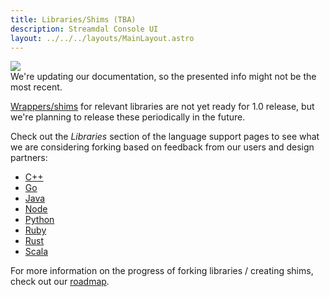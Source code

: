 ```yaml
---
title: Libraries/Shims (TBA)
description: Streamdal Console UI
layout: ../../../layouts/MainLayout.astro
---
```



<div class="addl-wrapper">
<div class="addl">
<img src={information} class="uimage" />
<div class="addlcontent">
We're updating our documentation, so the presented info might not be the
most recent.
</div>
</div>
</div>

[Wrappers/shims](/en/resources-support/glossary/#shims) for relevant libraries are not 
yet ready for 1.0 release, but we're planning to release these periodically in 
the future.

Check out the *Libraries* section of the language support pages to see 
what we are considering forking based on feedback from our users and design 
partners:

- [C++](/en/language-support/c++)
- [Go](/en/language-support/go)
- [Java](/en/language-support/java)
- [Node](/en/language-support/node)
- [Python](/en/language-support/python)
- [Ruby](/en/language-support/ruby)
- [Rust](/en/language-support/rust)
- [Scala](/en/language-support/scala)


For more information on the progress of forking libraries / creating shims, 
check out our [roadmap](/en/resources-support/roadmap).